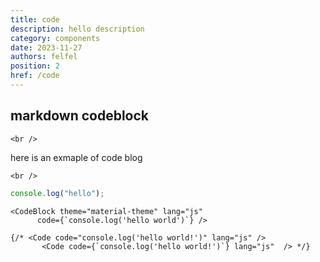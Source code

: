 ```yaml
---
title: code
description: hello description
category: components
date: 2023-11-27
authors: felfel
position: 2
href: /code
---
```



## markdown codeblock

    <br />

here is an exmaple of code blog

    <br />

```js
console.log("hello");
```

    <CodeBlock theme="material-theme" lang="js"
          code={`console.log('hello world')`} />

    {/* <Code code="console.log('hello world!')" lang="js" />
           <Code code={`console.log('hello world!')`} lang="js"  /> */}
